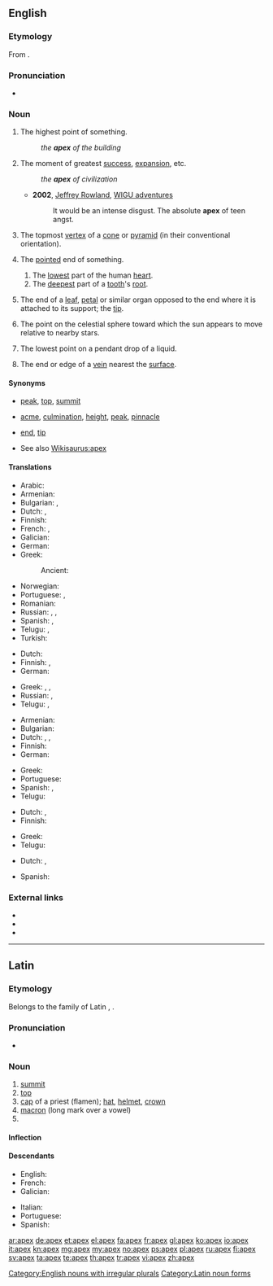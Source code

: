 {{also|APEX|ápex}}
==English==
{{wikipedia|dab=apex|lang=en}}

===Etymology===
From {{etyl|la}} {{term|lang=la|apex||point, tip, summit}}.

===Pronunciation===
* {{a|UK|US}} {{IPA|/ˈeɪ.pɛks/}}

===Noun===
{{en-noun|pl=apices|pl2=apexes}}

# The highest point of something.
#: ''the '''apex''' of the building''
# {{figuratively}} The moment of greatest [[success]], [[expansion]], etc.
#: ''the '''apex''' of civilization''
#* '''2002''', [[w:Jeffrey Rowland|Jeffrey Rowland]], [http://jjrowland.com/wigu/20020327.html WIGU adventures]
#*: It would be an intense disgust.  The absolute '''apex''' of teen angst.
# {{geometry}} The topmost [[vertex]] of a [[cone]] or [[pyramid]] (in their conventional orientation).
# {{chiefly|anatomy}} The [[pointed]] end of something.
## The [[low]]est part of the human [[heart]].
## The [[deep]]est part of a [[tooth]]'s [[root]].
# {{botany}} The end of a [[leaf]], [[petal]] or similar organ opposed to the end where it is attached to its support; the [[tip]].
# {{astronomy}} The point on the celestial sphere toward which the sun appears to move relative to nearby stars.
# {{physics}} The lowest point on a pendant drop of a liquid.
# {{mining|US}} The end or edge of a [[vein]] nearest the [[surface]].<!--Webster 1913-->

====Synonyms====
* {{sense|highest point}} [[peak]], [[top]], [[summit]]
* {{sense|moment of greatest success, expansion, etc}} [[acme]], [[culmination]], [[height]], [[peak]], [[pinnacle]]
* {{sense|pointed end}} [[end]], [[tip]]
* See also [[Wikisaurus:apex]]

====Translations====
{{trans-top|highest point}}
* Arabic: {{t-|ar|ذروة}}
* Armenian: {{t-|hy|գագաթ|tr=gagat’}}
* Bulgarian: {{t+|bg|връх}},  {{t-|bg|връхна точка}}
* Dutch: {{t+|nl|top|m}}, {{t+|nl|spits|c}}
* Finnish: {{t+|fi|huippu}}
* French: {{t+|fr|apex|m}}, {{t+|fr|sommet|m}}
* Galician: {{t-|gl|ápice|f|xs=Galician}}
* German: {{t+|de|Gipfel|m}}
* Greek: {{t+|el|κορυφή|f|tr=korifí}}
*: Ancient: {{tø|grc|ἄκρον|n|tr=ákron|sc=polytonic}}
{{trans-mid}}
* Norwegian: {{t+|no|topp}}
* Portuguese: {{t+|pt|topo}}, {{t+|pt|cume}}
* Romanian: {{t-|ro|culme}}
* Russian: {{t+|ru|вершина|f|tr=veršína|sc=Cyrl}}, {{t+|ru|пик|m|tr=pik|sc=Cyrl}}, {{t-|ru|высшая точка|f|tr=výsšaja tóčka|sc=Cyrl}}
* Spanish: {{t+|es|ápice|m}}, {{t+|es|cima|f}}
* Telugu: {{t-|te|అత్యున్నత|tr=atyunnata}}, {{t-|te|సర్వోన్నత|tr=sarvOnnata}}
* Turkish: {{t+|tr|zirve}}
{{trans-bottom}}

{{trans-top|moment of greatest success, expansion, etc}}
* Dutch: {{t+|nl|top|m}}
* Finnish: {{t+|fi|huippu}}, {{t-|fi|huipentuma}}
* German: {{t+|de|Gipfel|m}}
{{trans-mid}}
* Greek: {{t+|el|κορυφή|f|tr=korifí}},  {{t+|el|απόγειο|n|tr=apóyio}},  {{t+|el|αποκορύφωμα|n|tr=apokorífoma}}
* Russian: {{t+|ru|вершина|f|tr=veršína|sc=Cyrl}}, {{t+|ru|пик|m|tr=pik|sc=Cyrl}}
* Telugu: {{t-|te|సర్వోత్కృష్ట|tr=sarvOtkRshTa}}, {{t-|te|ఉచ్ఛ|tr=uccha}}
{{trans-bottom}}

{{trans-top|in geometry: topmost vertex of a cone or pyramid}}
* Armenian: {{t-|hy|գագաթ|tr=gagatʿ}}
* Bulgarian: {{t+|bg|връх}}
* Dutch: {{t+|nl|top|m}}, {{t+|nl|spits|c}}, {{t+|nl|punt|m}}
* Finnish: {{t+|fi|huippu}}
* German: {{t+|de|Spitze|m}}
{{trans-mid}}
* Greek: {{t+|el|κορυφή|f|tr=korifí}}
* Portuguese: {{t+|pt|topo}}
* Spanish: {{t+|es|ápice|m}}, {{t+|es|cúspide|f}}
* Telugu: {{t-|te|శీర్షము|tr=Seershamu}}
{{trans-bottom}}

{{trans-top|pointed end}}
* Dutch: {{t+|nl|spits|c}}, {{t+|nl|punt|m}}
* Finnish: {{t+|fi|huippu}}
{{trans-mid}}
* Greek: {{t+|el|κορυφή|f|tr=korifí}}
* Telugu: {{t-|te|కొన|tr=kona}}
{{trans-bottom}}

{{trans-top|botany: end of leaf}}
* Dutch: {{t+|nl|spits|c}}, {{t+|nl|punt|m}}
{{trans-mid}}
* Spanish: {{t+|es|ápice}}
{{trans-bottom}}

===External links===
* {{R:Webster 1913}}
* {{R:Century 1911}}
* {{R:OneLook}}

[[Category:English nouns with irregular plurals]]

----

==Latin==
{{wikipedia|lang=la}}

===Etymology===
Belongs to the family of Latin {{term|apere|lang=la}}, {{term|apo|apō|lang=la}}.

===Pronunciation===
* {{a|Classical}} {{IPA|/ˈa.peks/|lang=la}}

===Noun===
{{la-noun|apex|apicis|apicis|m|third}}

# [[summit]]
# [[top]]
# [[cap]] of a priest (flamen); [[hat]], [[helmet]], [[crown]]
# [[macron]] (long mark over a vowel)
# {{inflection of|apex|apex|voc|s|lang=la}}

====Inflection====
{{la-decl-3rd|apex|apex|apic}}

====Descendants====
{{top2}}
* English: {{l|en|apex}}
* French: {{l|fr|apex}}
* Galician: {{l|gl|ápice}}
{{mid2}}
* Italian: {{l|it|apice}}
* Portuguese: {{l|es|ápice}}
* Spanish: {{l|es|ápice}}
{{bottom}}

[[Category:Latin noun forms]]

[[ar:apex]]
[[de:apex]]
[[et:apex]]
[[el:apex]]
[[fa:apex]]
[[fr:apex]]
[[gl:apex]]
[[ko:apex]]
[[io:apex]]
[[it:apex]]
[[kn:apex]]
[[mg:apex]]
[[my:apex]]
[[no:apex]]
[[ps:apex]]
[[pl:apex]]
[[ru:apex]]
[[fi:apex]]
[[sv:apex]]
[[ta:apex]]
[[te:apex]]
[[th:apex]]
[[tr:apex]]
[[vi:apex]]
[[zh:apex]]
